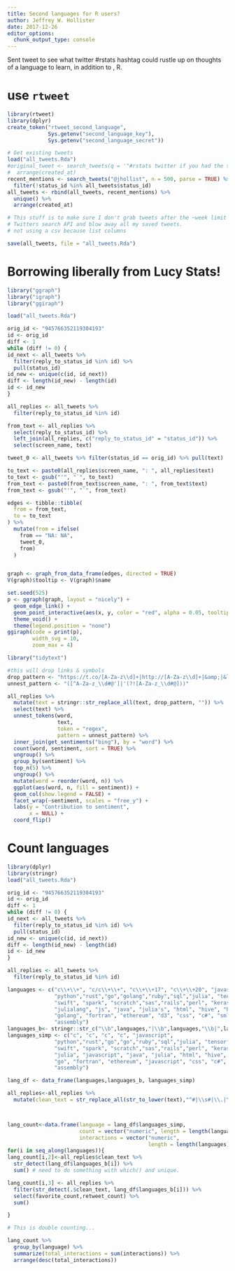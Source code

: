 ```yaml
---
title: Second languages for R users?
author: Jeffrey W. Hollister
date: 2017-12-26
editor_options: 
  chunk_output_type: console
---
```


Sent tweet to see what twitter #rstats hashtag could rustle up on thoughts of a language to learn, in addition to , R.

# use `rtweet`

```r
library(rtweet)
library(dplyr)
create_token("rtweet_second_language", 
             Sys.getenv("second_language_key"),
             Sys.getenv("second_language_secret"))

# Get existing tweets
load("all_tweets.Rda")
#original_tweet <- search_tweets(q = '"#rstats twitter if you had the time and wanted to learn another language what language would you choose and why?"', include_rts = TRUE, parse = TRUE) %>%
#  arrange(created_at)
recent_mentions <- search_tweets("@jhollist", n = 500, parse = TRUE) %>%
  filter(!status_id %in% all_tweets$status_id)
all_tweets <- rbind(all_tweets, recent_mentions) %>%
  unique() %>% 
  arrange(created_at)

# This stuff is to make sure I don't grab tweets after the ~week limit on 
# Twitters search API and blow away all my saved tweets.  
# not using a csv because list columns

save(all_tweets, file = "all_tweets.Rda")
```

# Borrowing liberally from Lucy Stats!

```r
library("ggraph")
library("igraph")
library("ggiraph")

load("all_tweets.Rda")

orig_id <- "945766352119304193"
id <- orig_id
diff <- 1
while (diff != 0) {
id_next <- all_tweets %>%
  filter(reply_to_status_id %in% id) %>%
  pull(status_id)
id_new <- unique(c(id, id_next))
diff <- length(id_new) - length(id)
id <- id_new
}

all_replies <- all_tweets %>% 
  filter(reply_to_status_id %in% id)

from_text <- all_replies %>%
  select(reply_to_status_id) %>%
  left_join(all_replies, c("reply_to_status_id" = "status_id")) %>%
  select(screen_name, text)

tweet_0 <- all_tweets %>% filter(status_id == orig_id) %>% pull(text)

to_text <- paste0(all_replies$screen_name, ": ", all_replies$text)
to_text <- gsub("'", "`", to_text)
from_text <- paste0(from_text$screen_name, ": ", from_text$text)
from_text <- gsub("'", "`", from_text)

edges <- tibble::tibble(
  from = from_text,
  to = to_text
) %>%
  mutate(from = ifelse(
    from == "NA: NA",
    tweet_0,
    from)
  )


graph <- graph_from_data_frame(edges, directed = TRUE)
V(graph)$tooltip <- V(graph)$name

set.seed(525)
p <- ggraph(graph, layout = "nicely") + 
  geom_edge_link() + 
  geom_point_interactive(aes(x, y, color = "red", alpha = 0.05, tooltip = tooltip)) +
  theme_void() + 
  theme(legend.position = "none")
ggiraph(code = print(p),
        width_svg = 10,
        zoom_max = 4)

library("tidytext")

#this will drop links & symbols
drop_pattern <- "https://t.co/[A-Za-z\\d]+|http://[A-Za-z\\d]+|&amp;|&lt;|&gt;|RT|https|ht"
unnest_pattern <- "([^A-Za-z_\\d#@']|'(?![A-Za-z_\\d#@]))"

all_replies %>% 
  mutate(text = stringr::str_replace_all(text, drop_pattern, "")) %>%
  select(text) %>%
  unnest_tokens(word, 
                text, 
                token = "regex", 
                pattern = unnest_pattern) %>%
  inner_join(get_sentiments("bing"), by = "word") %>%
  count(word, sentiment, sort = TRUE) %>%
  ungroup() %>%
  group_by(sentiment) %>%
  top_n(5) %>%
  ungroup() %>%
  mutate(word = reorder(word, n)) %>%
  ggplot(aes(word, n, fill = sentiment)) +
  geom_col(show.legend = FALSE) +
  facet_wrap(~sentiment, scales = "free_y") +
  labs(y = "Contribution to sentiment",
       x = NULL) +
  coord_flip()
```

# Count languages

```r
library(dplyr)
library(stringr)
load("all_tweets.Rda")

orig_id <- "945766352119304193"
id <- orig_id
diff <- 1
while (diff != 0) {
id_next <- all_tweets %>%
  filter(reply_to_status_id %in% id) %>%
  pull(status_id)
id_new <- unique(c(id, id_next))
diff <- length(id_new) - length(id)
id <- id_new
}

all_replies <- all_tweets %>% 
  filter(reply_to_status_id %in% id)

languages <- c("c\\+\\+", "c/c\\+\\+", "c\\+\\+17", "c\\+\\+20", "javascript",
               "python","rust","go","golang","ruby","sql","julia", "tensorflow", 
               "swift", "spark", "scratch","sas","rails","perl", "keras", 
               "julialang", "js", "java", "julia's", "html", "hive", "haskell", 
               "golang", "fortran", "ethereum", "d3", "css", "c#", "sml", 
               "assembly")
languages_b<- stringr::str_c("\\b",languages,"|\\b",languages,"\\b|",languages,"\\b")
languages_simp <- c("c", "c", "c", "c", "javascript",
               "python","rust","go","go","ruby","sql","julia", "tensorflow", 
               "swift", "spark", "scratch","sas","rails","perl", "keras", 
               "julia", "javascript", "java", "julia", "html", "hive", "haskell", 
               "go", "fortran", "ethereum", "javascript", "css", "c#", "sml", 
               "assembly")

lang_df <- data_frame(languages,languages_b, languages_simp)

all_replies<-all_replies %>% 
  mutate(clean_text = str_replace_all(str_to_lower(text),"^#|\\s#|\\.|\\?|!"," ")) 



lang_count<-data.frame(language = lang_df$languages_simp,
                       count = vector("numeric", length = length(languages)), 
                       interactions = vector("numeric", 
                                             length = length(languages)))
for(i in seq_along(languages)){
lang_count[i,2]<-all_replies$clean_text %>% 
  str_detect(lang_df$languages_b[i]) %>%
  sum() # need to do something with which() and unique.

lang_count[i,3] <- all_replies %>%
  filter(str_detect(.$clean_text, lang_df$languages_b[i])) %>%
  select(favorite_count,retweet_count) %>%
  sum()

}

# This is double counting...

lang_count %>%
  group_by(language) %>%
  summarize(total_interactions = sum(interactions)) %>%
  arrange(desc(total_interactions))



```